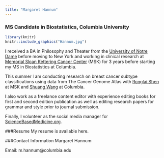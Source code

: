 ```yaml
---
title: "Margaret Hannum"
---
```


### MS Candidate in Biostatistics, Columbia University

```r
library(knitr)
knitr::include_graphics("Hannum.jpg")
```

I received a BA in Philosophy and Theater from the [University of Notre Dame](https://www.nd.edu/) before moving to New York and working in clinical research at [Memorial Sloan Kettering Cancer Center](https://www.mskcc.org/) (MSK) for 3 years before starting my MS in Biostatistics at Columbia. 

This summer I am conducting research on breast cancer subtype classifications using data from The Cancer Genome Atlas with [Ronglai Shen](https://www.mskcc.org/profile/ronglai-shen) at MSK and [Shuang Wang](https://www.mailman.columbia.edu/people/our-faculty/sw2206) at Columbia.

I also work as a freelance content editor with experience editing books for first and second edition publication as well as editing research papers for grammar and style prior to journal submission.

Finally, I volunteer as the social media manager for [ScienceBasedMedicine.org](https://sciencebasedmedicine.org/). 

###Resume
My resume is available here.

###Contact Information
Margaret Hannum

Email: m.hannum@columbia.edu